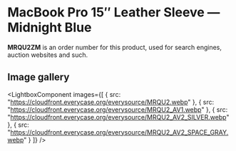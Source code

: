 
# MacBook Pro 15″ Leather Sleeve — Midnight Blue

<Callout type='info' emoji='👉🏻'>**MRQU2ZM** is an order number for this product, used for search engines, auction websites and such.</Callout>

## Image gallery

<LightboxComponent
    images={[
      {
        src: "https://cloudfront.everycase.org/everysource/MRQU2.webp"
      },
      {
        src: "https://cloudfront.everycase.org/everysource/MRQU2_AV1.webp"
      },
      {
        src: "https://cloudfront.everycase.org/everysource/MRQU2_AV2_SILVER.webp"
      },
      {
        src: "https://cloudfront.everycase.org/everysource/MRQU2_AV2_SPACE_GRAY.webp"
      }
    ]}
  />
